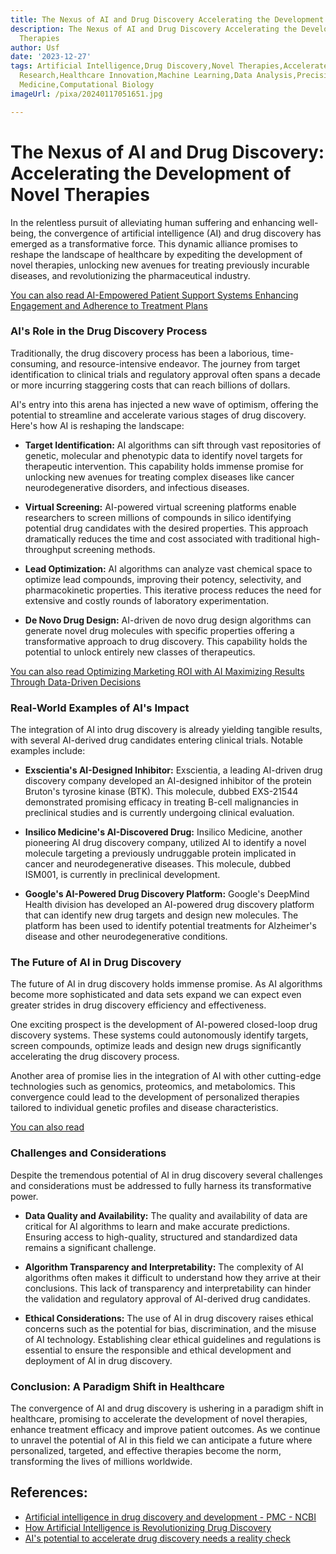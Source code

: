 ```yaml
---
title: The Nexus of AI and Drug Discovery Accelerating the Development of Novel Therapies
description: The Nexus of AI and Drug Discovery Accelerating the Development of Novel
  Therapies
author: Usf
date: '2023-12-27'
tags: Artificial Intelligence,Drug Discovery,Novel Therapies,Accelerated Development,Pharmaceutical
  Research,Healthcare Innovation,Machine Learning,Data Analysis,Precision Medicine,Personalized
  Medicine,Computational Biology
imageUrl: /pixa/20240117051651.jpg

---
```

# The Nexus of AI and Drug Discovery: Accelerating the Development of Novel Therapies

In the relentless pursuit of alleviating  human suffering and enhancing well-being, the convergence of artificial intelligence (AI) and drug discovery has emerged as a transformative force. This  dynamic alliance promises to reshape the landscape of healthcare  by expediting the development of novel therapies, unlocking new avenues for treating previously incurable diseases, and revolutionizing the pharmaceutical industry.

[You can also read  AI-Empowered Patient Support Systems Enhancing Engagement and Adherence to Treatment  Plans](AI-Empowered%20Patient%20Support%20Systems%20Enhancing%20Engagement%20and%20Adherence%20to%20Treatment%20Plans)


### AI's Role in the Drug Discovery Process

Traditionally, the drug discovery process has been a laborious, time-consuming, and resource-intensive endeavor. The journey  from target identification to clinical trials and regulatory approval often spans a decade or more incurring staggering costs that can reach billions of dollars.

AI's entry into this arena has injected a new wave of optimism, offering the potential to streamline  and accelerate  various stages of  drug discovery. Here's how AI is reshaping the landscape:

- **Target Identification:**  AI algorithms can sift through  vast repositories  of genetic, molecular and phenotypic data  to identify novel targets for therapeutic intervention. This capability holds  immense  promise for  unlocking new avenues for treating complex diseases like cancer neurodegenerative disorders, and infectious diseases.

- **Virtual Screening:** AI-powered virtual screening platforms enable researchers to screen millions of compounds in  silico identifying potential drug candidates with the desired properties. This approach dramatically reduces the time and cost associated with traditional  high-throughput screening methods.

- **Lead  Optimization:** AI algorithms can analyze vast chemical  space to optimize lead compounds, improving their  potency, selectivity, and pharmacokinetic properties. This iterative process reduces the  need  for  extensive and costly rounds of laboratory experimentation.

- **De  Novo Drug Design:** AI-driven de novo drug design algorithms can generate novel drug molecules with specific properties offering a transformative approach to drug discovery. This capability holds the potential to unlock entirely new classes of therapeutics.

[You can also  read Optimizing Marketing ROI with AI Maximizing Results Through Data-Driven Decisions](Optimizing%20Marketing%20ROI%20with%20AI%20Maximizing%20Results%20Through%20Data-Driven%20Decisions)


### Real-World Examples of AI's Impact

The integration of AI into drug discovery is already yielding tangible results,  with  several  AI-derived drug candidates entering clinical trials. Notable examples  include:

- **Exscientia's  AI-Designed Inhibitor:** Exscientia, a leading AI-driven  drug discovery company developed an AI-designed inhibitor of the protein Bruton's tyrosine kinase (BTK). This molecule, dubbed EXS-21544 demonstrated promising efficacy in treating B-cell  malignancies in preclinical studies and is currently undergoing clinical evaluation.

- **Insilico Medicine's  AI-Discovered Drug:** Insilico  Medicine, another pioneering AI drug discovery company, utilized AI to identify a novel molecule  targeting a previously undruggable protein implicated in  cancer and neurodegenerative diseases. This molecule, dubbed ISM001, is  currently in preclinical development.

- **Google's AI-Powered Drug Discovery Platform:** Google's DeepMind Health division has developed an AI-powered drug discovery platform that can identify new  drug targets and design new molecules. The platform has been  used to identify potential treatments for Alzheimer's disease and other neurodegenerative conditions.

### The Future of AI  in Drug Discovery

The future of AI  in  drug discovery holds immense promise. As AI algorithms become more sophisticated and data sets  expand we can  expect even greater strides in drug discovery efficiency  and effectiveness.

One  exciting prospect is the development of AI-powered closed-loop drug discovery systems. These systems could autonomously  identify  targets, screen  compounds,  optimize leads and design new drugs significantly  accelerating the drug discovery process.

Another area of  promise lies in the integration of AI with other cutting-edge technologies such as genomics, proteomics, and metabolomics. This convergence could lead to  the development of personalized therapies tailored to individual genetic profiles and disease characteristics.

[You can also read ]()


### Challenges and Considerations

Despite the tremendous potential of AI in drug  discovery several challenges and considerations must be addressed to fully harness its  transformative power.

- **Data Quality and Availability:** The  quality and availability of data are critical for AI algorithms to learn and make accurate predictions. Ensuring access to high-quality,  structured and standardized data remains a significant challenge.

- **Algorithm Transparency and  Interpretability:** The complexity  of AI algorithms often makes  it difficult to understand how they arrive at their conclusions. This lack of transparency  and interpretability can hinder the validation and regulatory approval of AI-derived drug candidates.

- **Ethical Considerations:** The use of AI in  drug discovery  raises ethical concerns such as the potential for bias, discrimination, and  the misuse of  AI technology.  Establishing  clear ethical  guidelines  and regulations is essential to ensure the responsible and ethical development and deployment of AI  in drug discovery.

###  Conclusion: A  Paradigm Shift in  Healthcare

The convergence of AI  and drug discovery is ushering in a paradigm shift in healthcare, promising to accelerate the development of novel therapies, enhance treatment efficacy and improve patient outcomes. As we continue to  unravel the potential of AI in  this field we can anticipate  a future where personalized, targeted, and effective therapies become the norm, transforming the lives of millions worldwide.

## References:
- [Artificial intelligence in drug discovery and development - PMC - NCBI](https://www.ncbi.nlm.nih.gov/pmc/articles/PMC7577280/)
- [How Artificial Intelligence is Revolutionizing Drug Discovery](https://blog.petrieflom.law.harvard.edu/2023/03/20/how-artificial-intelligence-is-revolutionizing-drug-discovery/)
- [AI's potential to accelerate drug discovery needs a reality check](https://www.nature.com/articles/d41586-023-03172-6)
